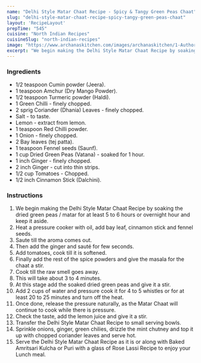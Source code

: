---
name: "Delhi Style Matar Chaat Recipe - Spicy & Tangy Green Peas Chaat"
slug: "delhi-style-matar-chaat-recipe-spicy-tangy-green-peas-chaat"
layout: 'RecipeLayout'
prepTime: "545"
cuisine: "North Indian Recipes"
cuisineSlug: "north-indian-recipes"
image: "https://www.archanaskitchen.com/images/archanaskitchen/1-Author/sibyl_sunitha/Delhi_Style_Matar_Chaat_Matra_Recipe_Spicy__Tangy_Dry_Green_Peas_Curry_Curry_Recipe.jpg"
excerpt: "We begin making the Delhi Style Matar Chaat Recipe by soaking the dried green peas  matar for at least 5 to 6 hours or overnight hour and keep it aside"
---

### Ingredients

- 1/2 teaspoon Cumin powder (Jeera).
- 1 teaspoon Amchur (Dry Mango Powder).
- 1/2 teaspoon Turmeric powder (Haldi).
- 1 Green Chilli - finely chopped.
- 2 sprig Coriander (Dhania) Leaves - finely chopped.
- Salt - to taste.
- Lemon - extract from lemon.
- 1 teaspoon Red Chilli powder.
- 1 Onion - finely chopped.
- 2 Bay leaves (tej patta).
- 1 teaspoon Fennel seeds (Saunf).
- 1 cup Dried Green Peas (Vatana) - soaked for 1 hour.
- 1 inch Ginger - finely chopped.
- 2 inch Ginger - cut into thin strips.
- 1/2 cup Tomatoes - Chopped.
- 1/2 inch Cinnamon Stick (Dalchini).

### Instructions

1. We begin making the Delhi Style Matar Chaat Recipe by soaking the dried green peas / matar for at least 5 to 6 hours or overnight hour and keep it aside.
1. Heat a pressure cooker with oil, add bay leaf, cinnamon stick and fennel seeds.
1. Saute till the aroma comes out.
1. Then add the ginger and sauté for few seconds.
1. Add tomatoes, cook till it is softened.
1. Finally add the rest of the spice powders and give the masala for the chaat a stir.
1. Cook till the raw smell goes away.
1. This will take about 3 to 4 minutes.
1. At this stage add the soaked dried green peas and give it a stir.
1. Add 2 cups of water and pressure cook it for 4 to 5 whistles or for at least 20 to 25 minutes and turn off the heat.
1. Once done, release the pressure naturally, as the Matar Chaat will continue to cook while there is pressure.
1. Check the taste, add the lemon juice  and give it a stir.
1. Transfer the Delhi Style Matar Chaat Recipe to small serving bowls.
1. Sprinkle onions, ginger, green chilies, drizzle the mint chutney and top it up with chopped coriander leaves and serve hot.
1. Serve the Delhi Style Matar Chaat Recipe as it is or along with Baked Amritsari Kulcha or Puri with a glass of Rose Lassi Recipe to enjoy your Lunch meal.

